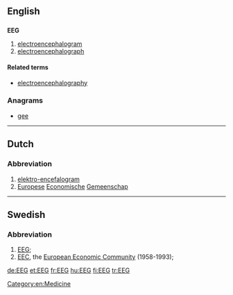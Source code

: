 ==English==

==={{initialism-old|en}}===
'''EEG'''

# [[electroencephalogram]]
# [[electroencephalograph]]

====Related terms====
* [[electroencephalography]]

===Anagrams===
* [[gee#English|gee]]

[[Category:en:Medicine]]
----

==Dutch==
{{wikipedia|lang=nl}}

===Abbreviation===
{{head|nl|abbreviation}}
# [[elektro-encefalogram]]
# [[Europese]] [[economische|Economische]] [[gemeenschap|Gemeenschap]]

----

==Swedish==

===Abbreviation===
{{head|sv|abbreviation}}

# [[#English|EEG]]; {{abbreviation of|elektroencefalogram|lang=sv}}
# [[EEC]], the [[European Economic Community]] (1958-1993); {{abbreviation of|Europeiska ekonomiska gemenskapen|lang=sv}}

[[de:EEG]]
[[et:EEG]]
[[fr:EEG]]
[[hu:EEG]]
[[fi:EEG]]
[[tr:EEG]]